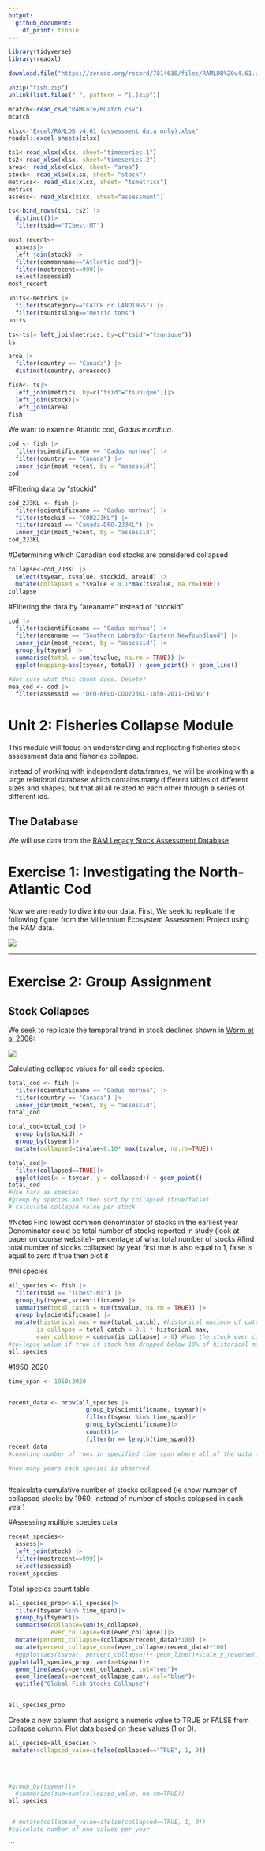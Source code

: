 ```yaml
---
output: 
  github_document:
    df_print: tibble
---
```


```r
library(tidyverse)
library(readxl)
```
```r
download.file("https://zenodo.org/record/7814638/files/RAMLDB%20v4.61.zip?download=1", "fish.zip")
```
```r
unzip("fish.zip")
unlink(list.files(".", pattern = "[.]zip"))
```

```r
mcatch<-read_csv("RAMCore/MCatch.csv")
mcatch
```
```r
xlsx<-"Excel/RAMLDB v4.61 (assessment data only).xlsx"
readxl::excel_sheets(xlsx)

ts1<-read_xlsx(xlsx, sheet="timeseries.1")
ts2<-read_xlsx(xlsx, sheet="timeseries.2")
area<- read_xlsx(xlsx, sheet= "area")
stock<- read_xlsx(xlsx, sheet= "stock")
metrics<- read_xlsx(xlsx, sheet= "tsmetrics")
metrics
assess<- read_xlsx(xlsx, sheet="assessment")

ts<-bind_rows(ts1, ts2) |> 
  distinct()|> 
  filter(tsid=="TCbest-MT")
```

```r
most_recent<-
  assess|>
  left_join(stock) |>
  filter(commonname=="Atlantic cod")|>
  filter(mostrecent==999)|>
  select(assessid)
most_recent
```

```r
units<-metrics |> 
  filter(tscategory=="CATCH or LANDINGS") |>
  filter(tsunitslong=="Metric tons")
units
```
```r
ts<-ts|> left_join(metrics, by=c("tsid"="tsunique"))
ts
```

```r
area |> 
  filter(country == "Canada") |>
  distinct(country, areacode)
```

```r
fish<- ts|> 
  left_join(metrics, by=c("tsid"="tsunique"))|>
  left_join(stock)|>
  left_join(area)
fish
```

We want to examine Atlantic cod, _Gadus mordhua_. 
```r
cod <- fish |> 
  filter(scientificname == "Gadus morhua") |>
  filter(country == "Canada") |>
  inner_join(most_recent, by = "assessid") 
cod
```
#Filtering data by "stockid"
```r
cod_2J3KL <- fish |>
  filter(scientificname == "Gadus morhua") |>
  filter(stockid == "COD2J3KL") |>
  filter(areaid == "Canada-DFO-2J3KL") |>
  inner_join(most_recent, by = "assessid")
cod_2J3KL
```
#Determining which Canadian cod stocks are considered collapsed
```r
collapse<-cod_2J3KL |> 
  select(tsyear, tsvalue, stockid, areaid) |>
  mutate(collapsed = tsvalue < 0.1*max(tsvalue, na.rm=TRUE))
collapse
```
#Filtering the data by "areaname" instead of "stockid"
```r
cod |>
  filter(scientificname == "Gadus morhua") |>
  filter(areaname == "Southern Labrador-Eastern Newfoundland") |>
  inner_join(most_recent, by = "assessid") |>
  group_by(tsyear) |>
  summarise(total = sum(tsvalue, na.rm = TRUE)) |>
  ggplot(mapping=aes(tsyear, total)) + geom_point() + geom_line()
```
```r
#Not sure what this chunk does. Delete?
mea_cod <- cod |>
  filter(assessid == "DFO-NFLD-COD2J3KL-1850-2011-CHING")
```


# Unit 2: Fisheries Collapse Module

This module will focus on understanding and replicating fisheries stock assessment data and fisheries collapse.

Instead of working with independent data.frames, we will be working with a large relational database which contains many different tables of different sizes and shapes, but that all all related to each other through a series of different ids.

## The Database

We will use data from the [RAM Legacy Stock Assessment Database](https://www.ramlegacy.org/database/)

# Exercise 1: Investigating the North-Atlantic Cod

Now we are ready to dive into our data. First, We seek to replicate the following figure from the Millennium Ecosystem Assessment Project using the RAM data.

![](http://espm-157.carlboettiger.info/img/cod.jpg)

------------------------------------------------------------------------

# Exercise 2: Group Assignment

## Stock Collapses

We seek to replicate the temporal trend in stock declines shown in [Worm et al 2006](http://doi.org/10.1126/science.1132294):

![](http://espm-157.carlboettiger.info/img/worm2006.jpg)

Calculating collapse values for all code species. 

```r
total_cod <- fish |> 
  filter(scientificname == "Gadus morhua") |>
  filter(country == "Canada") |>
  inner_join(most_recent, by = "assessid") 
total_cod
```

```r
total_cod=total_cod |> 
  group_by(stockid)|>
  group_by(tsyear)|>
  mutate(collapsed=tsvalue<0.10* max(tsvalue, na.rm=TRUE))
```
```r
total_cod|>
  filter(collapsed==TRUE)|>
  ggplot(aes(x = tsyear, y = collapsed)) + geom_point()
total_cod
#Use taxa as species
#group by species and then sort by collapsed (true/false)
# calculate collapse value per stock 
```
#Notes
Find lowest common denominator of stocks in the earliest year 
Denominator could be total number of stocks reported in study (look at paper on course website)- percentage of what total number of stocks 
  #find total number of stocks collapsed by year first
true is also equal to 1, false is equal to zero
if true then plot it

#All species
```r
all_species <- fish |>
  filter(tsid == "TCbest-MT") |>
  group_by(tsyear,scientificname) |>
  summarise(total_catch = sum(tsvalue, na.rm = TRUE)) |>
  group_by(scientificname) |>
  mutate(historical_max = max(total_catch), #historical maximum of catch 
        is_collapse = total_catch < 0.1 * historical_max, 
        ever_collapse = cumsum(is_collapse) > 0) #has the stock ever collapsed at any point in history, if so, value is greater than 0
#collapse value if true if stock has dropped below 10% of historical maximum
all_species
```

#1950-2020
```r
time_span <- 1950:2020


recent_data <- nrow(all_species |>
                      group_by(scientificname, tsyear)|> 
                      filter(tsyear %in% time_span)|>
                      group_by(scientificname)|>
                      count()|>
                      filter(n == length(time_span)))
recent_data
#counting number of rows in specified time span where all of the data for the species appears in the time span 

#how many years each species is observed

```
```r

```

#calculate cumulative number of stocks collapsed (ie show number of collapsed stocks by 1960, instead of number of stocks colapsed in each year)

#Assessing multiple species data
```r
recent_species<-
  assess|>
  left_join(stock) |>
  filter(mostrecent==999)|>
  select(assessid)
recent_species
```
Total species count table
```r
all_species_prop<-all_species|> 
  filter(tsyear %in% time_span)|> 
  group_by(tsyear)|> 
  summarise(collapse=sum(is_collapse),
            ever_collapse=sum(ever_collapse))|>
  mutate(percent_collapse=(collapse/recent_data)*100) |>
  mutate(percent_collapse_cum=(ever_collapse/recent_data)*100)
  #ggplot(aes(tsyear, percent_collapse))+ geom_line()+scale_y_reverse()
ggplot(all_species_prop, aes(x=tsyear))+
  geom_line(aes(y=percent_collapse), col="red")+
  geom_line(aes(y=percent_collapse_cum), col="blue")+
  ggtitle("Global Fish Stocks Collapse")


all_species_prop
```
Create a new column that assigns a numeric value to TRUE or FALSE from collapse column. Plot data based on these values (1 or 0). 
```r

all_species=all_species|>
 mutate(collapsed_value=ifelse(collapsed=="TRUE", 1, 0))
  
  


#group_by(tsyear)|>
  #summarize(sum=sum(collapsed_value, na.rm=TRUE))
all_species


 # mutate(collapsed_value=ifelse(collapsed==TRUE, 1, 0))
#calculate number of one values per year
```

```

